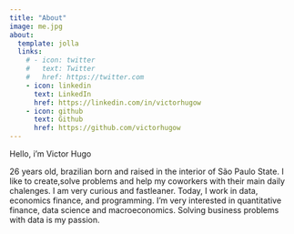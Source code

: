 ```yaml
---
title: "About"
image: me.jpg
about:
  template: jolla
  links:
    # - icon: twitter
    #   text: Twitter
    #   href: https://twitter.com
    - icon: linkedin
      text: LinkedIn
      href: https://linkedin.com/in/victorhugow
    - icon: github
      text: Github
      href: https://github.com/victorhugow
---
```


Hello, i'm Victor Hugo

26 years old, brazilian born and raised in the interior of São Paulo State. I like to create,solve problems and help my coworkers with their main daily chalenges. I am very curious and fastleaner. Today, I work in data, economics finance, and programming. I'm very interested in quantitative finance, data science and macroeconomics. Solving business problems with data is my passion.

